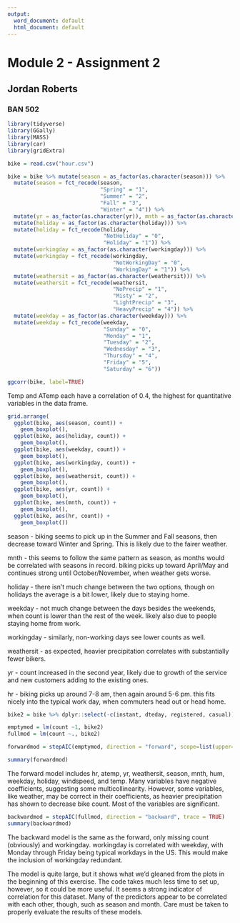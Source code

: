 ---
output:
  word_document: default
  html_document: default
---
#   Module 2 - Assignment 2
##  Jordan Roberts
### BAN 502

```{r, include=FALSE}
library(tidyverse)
library(GGally)
library(MASS)
library(car)
library(gridExtra)
```

```{r}
bike = read.csv("hour.csv")

bike = bike %>% mutate(season = as_factor(as.character(season))) %>%
  mutate(season = fct_recode(season,
                             "Spring" = "1",
                             "Summer" = "2",
                             "Fall" = "3",
                             "Winter" = "4")) %>%
  mutate(yr = as_factor(as.character(yr)), mnth = as_factor(as.character(mnth)), hr = as_factor(as.character(hr))) %>%
  mutate(holiday = as_factor(as.character(holiday))) %>%
  mutate(holiday = fct_recode(holiday,
                              "NotHoliday" = "0",
                              "Holiday" = "1")) %>%
  mutate(workingday = as_factor(as.character(workingday))) %>%
  mutate(workingday = fct_recode(workingday,
                                 "NotWorkingDay" = "0",
                                 "WorkingDay" = "1")) %>%
  mutate(weathersit = as_factor(as.character(weathersit))) %>%
  mutate(weathersit = fct_recode(weathersit,
                                 "NoPrecip" = "1",
                                 "Misty" = "2",
                                 "LightPrecip" = "3",
                                 "HeavyPrecip" = "4")) %>%
  mutate(weekday = as_factor(as.character(weekday))) %>%
  mutate(weekday = fct_recode(weekday,
                              "Sunday" = "0",
                              "Monday" = "1",
                              "Tuesday" = "2",
                              "Wednesday" = "3",
                              "Thursday" = "4",
                              "Friday" = "5",
                              "Saturday" = "6"))
```

```{r}
ggcorr(bike, label=TRUE)
```

Temp and ATemp each have a correlation of 0.4, the highest for quantitative variables in the data frame.  
```{r}
grid.arrange(
  ggplot(bike, aes(season, count)) +
    geom_boxplot(),
  ggplot(bike, aes(holiday, count)) +
    geom_boxplot(),
  ggplot(bike, aes(weekday, count)) +
    geom_boxplot(),
  ggplot(bike, aes(workingday, count)) +
    geom_boxplot(),
  ggplot(bike, aes(weathersit, count)) +
    geom_boxplot(),  
  ggplot(bike, aes(yr, count)) +
    geom_boxplot(),
  ggplot(bike, aes(mnth, count)) +
    geom_boxplot(),
  ggplot(bike, aes(hr, count)) +
    geom_boxplot())
```

season - biking seems to pick up in the Summer and Fall seasons, then decrease toward Winter and Spring. This is likely due to the fairer weather.  

mnth - this seems to follow the same pattern as season, as months would be correlated with seasons in record. biking picks up toward April/May and continues strong until October/November, when weather gets worse.  

holiday - there isn't much change between the two options, though on holidays the average is a bit lower, likely due to staying home.  

weekday - not much change between the days besides the weekends, when count is lower than the rest of the week. likely also due to people staying home from work.  

workingday - similarly, non-working days see lower counts as well.  

weathersit - as expected, heavier precipitation correlates with substantially fewer bikers.  

yr - count increased in the second year, likely due to growth of the service and new customers adding to the existing ones.  

hr - biking picks up around 7-8 am, then again around 5-6 pm. this fits nicely into the typical work day, when commuters head out or head home.  
```{r}
bike2 = bike %>% dplyr::select(-c(instant, dteday, registered, casual))

emptymod = lm(count ~1, bike2)
fullmod = lm(count ~., bike2)

forwardmod = stepAIC(emptymod, direction = "forward", scope=list(upper=fullmod, lower=emptymod),trace=TRUE)
```

```{r}
summary(forwardmod)
```

The forward model includes hr, atemp, yr, weathersit, season, mnth, hum, weekday, holiday, windspeed, and temp. Many variables have negative coefficients, suggesting some multicollinearity. However, some variables, like weather, may be correct in their coefficients, as heavier precipitation has shown to decrease bike count. Most of the variables are significant.  
```{r}
backwardmod = stepAIC(fullmod, direction = "backward", trace = TRUE)
summary(backwardmod)
```

The backward model is the same as the forward, only missing count (obviously) and workingday. workingday is correlated with weekday, with Monday through Friday being typical workdays in the US. This would make the inclusion of workingday redundant.  

The model is quite large, but it shows what we'd gleaned from the plots in the beginning of this exercise. The code takes much less time to set up, however, so it could be more useful. It seems a strong indicator of correlation for this dataset. Many of the predictors appear to be correlated with each other, though, such as season and month. Care must be taken to properly evaluate the results of these models.